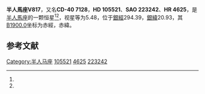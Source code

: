 {{Starbox begin
| name = 半人馬座V817
}}
{{Starbox observe
| epoch = [[J2000.0|J2000.0]]
| constell = [[半人馬座|半人馬座]]<ref name=SIMBAD>{{cite web
 | url=http://simbad.u-strasbg.fr/simbad/sim-id?Ident=HR+4625
 | title =Pulsating variable Star
 | publisher=Centre de Données astronomiques de Strasbourg
 | work=SIMBAD
 | accessdate=2012-07-13}}</ref><ref name=DATA>{{cite web
 | url=http://vizier.u-strasbg.fr/viz-bin/VizieR-5?-out.add=.&-source=5050&-corr=PK=HR&-out.max=9999&HR=4625
 | title=VizieR Detailed Page
 | accessdate=2012-07-13
 | archive-date=2016-03-05
 | archive-url=https://web.archive.org/web/20160305032302/http://vizier.u-strasbg.fr/viz-bin/VizieR-5?-out.add=.&-source=5050&-corr=PK=HR&-out.max=9999&HR=4625
 | dead-url=no
 }}</ref>
| 星官 = 
| ra = {{RA|12|8|54.5}}<ref name=SIMBAD /><ref name=DATA />
| dec = {{DEC|-41|13|53}}<ref name=SIMBAD /><ref name=DATA />
| appmag_v = 5.48<ref name=SIMBAD /><ref name=DATA />
}}
{{Starbox character
| class = B3IV<ref name=SIMBAD /><ref name=DATA />
| b-v = -0.07<ref name=SIMBAD /><ref name=DATA />
| u-b = -0.62<ref name=SIMBAD /><ref name=DATA />
| r-i = -0.08<ref name=SIMBAD /><ref name=DATA />
| variable = 
}}
{{Starbox astrometry
| radial_v = -0.62
| prop_mo_ra = 0
| parallax = 
| p_error = 
}}
{{Starbox catalog
| names =CD-40 7128，[[SAO星表|SAO]] 223242，[[HD星表|HD]] 105521，[[HR星表|HR]] 4625}}
{{Starbox reference |Simbad=HR+4625}}
{{Starbox end}}

'''半人馬座V817'''，又名'''CD-40 7128'''，'''HD 105521'''、'''SAO 223242'''、'''HR 4625'''，是[[半人馬座|半人馬座]]的一颗恒星<ref name=SIMBAD /><ref name=DATA />，视星等为5.48，位于[[銀道座標系|銀經]]294.39，[[銀道座標系|銀緯]]20.93，其[[B1900.0|B1900.0]]坐标为赤經{{RA|12|3|44.1}}，赤緯{{DEC|-40|20.93|29}}。

== 参考文献 ==
{{reflist}}

{{star-stub}}

{{半人馬座恒星}}
[[Category:半人马座|Category:半人马座]]
[[Category:HD和HDE天體|105521]]
[[Category:HR天體|4625]]
[[Category:SAO天體|223242]]